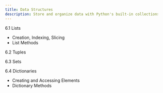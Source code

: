 ```yaml
---
title: Data Structures
description: Store and organize data with Python's built-in collections.
---
```


6.1 Lists

- Creation, Indexing, Slicing
- List Methods

6.2 Tuples

6.3 Sets

6.4 Dictionaries

- Creating and Accessing Elements
- Dictionary Methods

